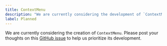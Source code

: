 ```yaml
---
title: ContextMenu
description: "We are currently considering the development of `ContextMenu`."
label: Planned
---
```


We are currently considering the creation of `ContextMenu`. Please post your thoughts on this [GitHub issue](https://github.com/yamada-ui/yamada-ui/issues/986) to help us prioritize its development.

